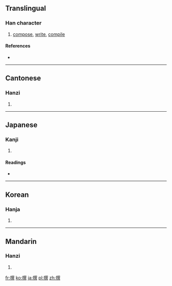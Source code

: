 ==Translingual==

===Han character===
{{Han char|rn=64|rad=手|as=12|sn=15|four=5708<sub>1</sub>|canj=手口山金 (QRUC)}}

# [[compose]], [[write]], [[compile]]

====References====
* {{Han ref|kx=0456.230|dkj=12753|dj=0805.160|hdz=31964.030|uh=64B0|ud=25776|bh=BCB6|bd=48310}}

----

==Cantonese==

===Hanzi===
{{yue-hanzi|jyut=|y=jaan6}}

# {{defn|Cantonese|sort=手12}}

----

==Japanese==

===Kanji===
{{ja-kanji|grade=|rs=手12}}

# {{defn|Japanese|sort=手12}}

====Readings====
* {{ja-readings|on=[[さん]] (san), [[せん]] (sen)|kun=[[えらぶ]] (erabu)}}

----

==Korean==

===Hanja===
{{ko-hanja|hangeul=[[찬]], [[천]]|eumhun=|rv=chan, cheon|mr=ch'an, ch'ŏn|y=chan, chen}}

# {{defn|Korean|sort=手12}}

----

==Mandarin==

===Hanzi===
{{cmn-hanzi|pin=[[zhuàn]] ([[zhuan4]])|wg=chuan<sup>4</sup>}}

# {{defn|Mandarin|sort=手12}}

[[fr:撰]]
[[ko:撰]]
[[ja:撰]]
[[pl:撰]]
[[zh:撰]]